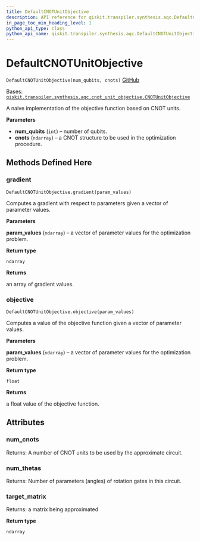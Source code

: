 ```yaml
---
title: DefaultCNOTUnitObjective
description: API reference for qiskit.transpiler.synthesis.aqc.DefaultCNOTUnitObjective
in_page_toc_min_heading_level: 1
python_api_type: class
python_api_name: qiskit.transpiler.synthesis.aqc.DefaultCNOTUnitObjective
---
```


# DefaultCNOTUnitObjective

<span id="qiskit.transpiler.synthesis.aqc.DefaultCNOTUnitObjective" />

`DefaultCNOTUnitObjective(num_qubits, cnots)` [GitHub](https://github.com/qiskit/qiskit/tree/stable/0.23/qiskit/transpiler/synthesis/aqc/cnot_unit_objective.py "view source code")

Bases: [`qiskit.transpiler.synthesis.aqc.cnot_unit_objective.CNOTUnitObjective`](qiskit.transpiler.synthesis.aqc.CNOTUnitObjective "qiskit.transpiler.synthesis.aqc.cnot_unit_objective.CNOTUnitObjective")

A naive implementation of the objective function based on CNOT units.

**Parameters**

*   **num\_qubits** (`int`) – number of qubits.
*   **cnots** (`ndarray`) – a CNOT structure to be used in the optimization procedure.

## Methods Defined Here

### gradient

<span id="qiskit.transpiler.synthesis.aqc.DefaultCNOTUnitObjective.gradient" />

`DefaultCNOTUnitObjective.gradient(param_values)`

Computes a gradient with respect to parameters given a vector of parameter values.

**Parameters**

**param\_values** (`ndarray`) – a vector of parameter values for the optimization problem.

**Return type**

`ndarray`

**Returns**

an array of gradient values.

### objective

<span id="qiskit.transpiler.synthesis.aqc.DefaultCNOTUnitObjective.objective" />

`DefaultCNOTUnitObjective.objective(param_values)`

Computes a value of the objective function given a vector of parameter values.

**Parameters**

**param\_values** (`ndarray`) – a vector of parameter values for the optimization problem.

**Return type**

`float`

**Returns**

a float value of the objective function.

## Attributes

<span id="qiskit.transpiler.synthesis.aqc.DefaultCNOTUnitObjective.num_cnots" />

### num\_cnots

Returns: A number of CNOT units to be used by the approximate circuit.

<span id="qiskit.transpiler.synthesis.aqc.DefaultCNOTUnitObjective.num_thetas" />

### num\_thetas

Returns: Number of parameters (angles) of rotation gates in this circuit.

<span id="qiskit.transpiler.synthesis.aqc.DefaultCNOTUnitObjective.target_matrix" />

### target\_matrix

Returns: a matrix being approximated

**Return type**

`ndarray`

